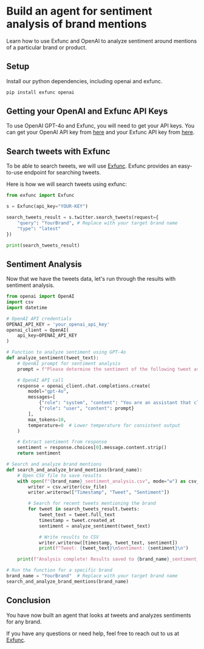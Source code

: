 # Build an agent for sentiment analysis of brand mentions

Learn how to use Exfunc and OpenAI to analyze sentiment around mentions of a particular brand or product.

## Setup

Install our python dependencies, including openai and exfunc.

```bash
pip install exfunc openai
```

## Getting your OpenAI and Exfunc API Keys

To use OpenAI GPT-4o and Exfunc, you will need to get your API keys. You can get your OpenAI API key from [here](https://www.openai.com/) and your Exfunc API key from [here](https://exfunc.com).

## Search tweets with Exfunc

To be able to search tweets, we will use [Exfunc](https://exfunc.com). Exfunc provides an easy-to-use endpoint for searching tweets.

Here is how we will search tweets using exfunc:

```python
from exfunc import Exfunc

s = Exfunc(api_key="YOUR-KEY")

search_tweets_result = s.twitter.search_tweets(request={
    "query": "YourBrand", # Replace with your target brand name
    "type": "latest"
})

print(search_tweets_result)
```

## Sentiment Analysis

Now that we have the tweets data, let's run through the results with sentiment analysis.

```python
from openai import OpenAI
import csv
import datetime

# OpenAI API credentials
OPENAI_API_KEY = 'your_openai_api_key'
openai_client = OpenAI(
    api_key=OPENAI_API_KEY
)

# Function to analyze sentiment using GPT-4o
def analyze_sentiment(tweet_text):
    # OpenAI prompt for sentiment analysis
    prompt = f"Please determine the sentiment of the following tweet as 'Positive', 'Negative', or 'Neutral': \"{tweet_text}\""

    # OpenAI API call
    response = openai_client.chat.completions.create(
        model="gpt-4o",
        messages=[
            {"role": "system", "content": "You are an assistant that classifies the sentiment of tweets."},
            {"role": "user", "content": prompt}
        ],
        max_tokens=10,
        temperature=0  # Lower temperature for consistent output
    )

    # Extract sentiment from response
    sentiment = response.choices[0].message.content.strip()
    return sentiment

# Search and analyze brand mentions
def search_and_analyze_brand_mentions(brand_name):
    # Open CSV file to save results
    with open(f"{brand_name}_sentiment_analysis.csv", mode="w") as csv_file:
        writer = csv.writer(csv_file)
        writer.writerow(["Timestamp", "Tweet", "Sentiment"])

        # Search for recent tweets mentioning the brand
        for tweet in search_tweets_result.tweets:
            tweet_text = tweet.full_text
            timestamp = tweet.created_at
            sentiment = analyze_sentiment(tweet_text)

            # Write results to CSV
            writer.writerow([timestamp, tweet_text, sentiment])
            print(f"Tweet: {tweet_text}\nSentiment: {sentiment}\n")

    print(f"Analysis complete! Results saved to {brand_name}_sentiment_analysis.csv")

# Run the function for a specific brand
brand_name = "YourBrand"  # Replace with your target brand name
search_and_analyze_brand_mentions(brand_name)
```

## Conclusion

You have now built an agent that looks at tweets and analyzes sentiments for any brand.

If you have any questions or need help, feel free to reach out to us at [Exfunc](https://exfunc.com).
